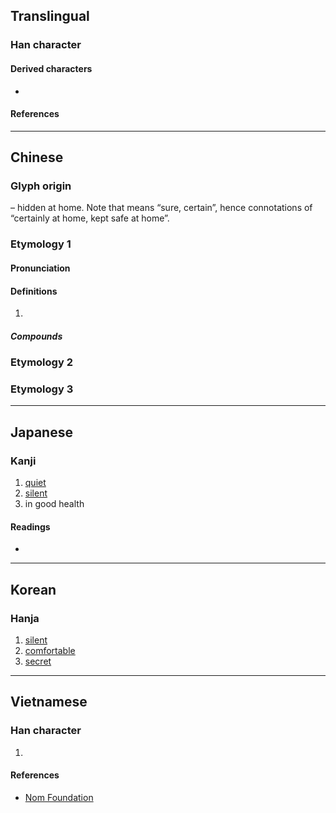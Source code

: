 {{character info/new}}
==Translingual==

===Han character===
{{Han char|rn=40|rad=宀|as=05|sn=8|four=30332|canj=JPH|ids=⿱宀必}}

====Derived characters====
* {{l|mul|[[淧]], [[𪂁]], [[𡨑]], [[密]], [[𡩎]], [[𫳡]], [[䀄]], [[䁇]], [[寗]], [[蜜]], [[𡪖]], [[𫳬]]}}

====References====
{{Han ref|kx=0283.060|dkj=07098|dj=0556.170|hdz=20923.030|uh=5B93}}

----

==Chinese==

===Glyph origin===
{{Han etym}}
{{Han compound|宀|t1=roof|必|ls=psc|c1=s|c2=p}} – hidden at home. Note that {{zh-l|必*}} means “sure, certain”, hence connotations of “certainly at home, kept safe at home”.

===Etymology 1===
{{zh-forms}}
{{zh-wp|zh:宓姓}}

====Pronunciation====
{{zh-pron
|m=fú,mì
|m_note=mì - modern reading
|c=fuk6,mat6
|mn=bi̍t/ho̍k
|ma=
|cat=pn
}}

====Definitions====
{{zh-hanzi}}

# {{surname|lang=zh}}

=====Compounds=====
{{zh-der|宓羲|宓穆|宓妃|宓戲|洛浦宓妃}}

===Etymology 2===
{{zh-see|密|ssv}}

===Etymology 3===
{{zh-see|蜜|ss}}

----

==Japanese==

===Kanji===
{{ja-kanji|grade=|rs=宀05}}

# [[quiet]]
# [[silent]]
# in good health

====Readings====
* {{ja-readings|on=[[びつ]] (bitsu), [[みち]] (michi), [[ふく]] (fuku), [[ぶく]] (buku), [[ひつ]] (hitsu)|kun=[[やすらか]] (yasuraka)}}

----

==Korean==

===Hanja===
{{ko-hanja|hangeul=복|rv=bok|mr=pok}}

# [[silent]]
# [[comfortable]]
# [[secret]]

----

==Vietnamese==

===Han character===
{{vi-hantu|rs=宀05|[[mật]]}}

# {{defn|lang=vi|sort=宀05}}

====References====
* [http://nomfoundation.org/common/nom_details.php?codepoint=5B93 Nom Foundation]